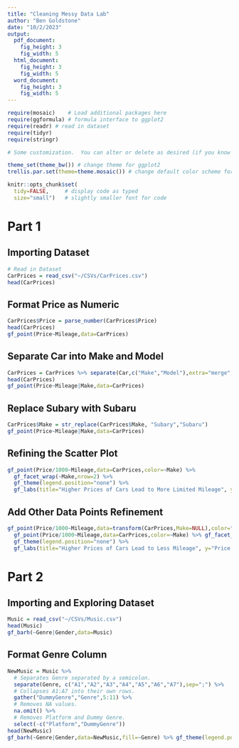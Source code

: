 ```yaml
---
title: "Cleaning Messy Data Lab"
author: "Ben Goldstone"
date: "10/2/2023"
output: 
  pdf_document:
    fig_height: 3
    fig_width: 5
  html_document:
    fig_height: 3
    fig_width: 5
  word_document:
    fig_height: 3
    fig_width: 5
---
```


```r
require(mosaic)    # Load additional packages here 
require(ggformula) # formula interface to ggplot2
require(readr) # read in dataset
require(tidyr)
require(stringr)

# Some customization.  You can alter or delete as desired (if you know what you are doing).

theme_set(theme_bw()) # change theme for ggplot2
trellis.par.set(theme=theme.mosaic()) # change default color scheme for lattice

knitr::opts_chunk$set(
  tidy=FALSE,     # display code as typed
  size="small")   # slightly smaller font for code
```

# Part 1
## Importing Dataset
```r
# Read in Dataset
CarPrices = read_csv("~/CSVs/CarPrices.csv")
head(CarPrices)
```

## Format Price as Numeric
```r
CarPrices$Price = parse_number(CarPrices$Price)
head(CarPrices)
gf_point(Price~Mileage,data=CarPrices)
```

## Separate Car into Make and Model
```r
CarPrices = CarPrices %>% separate(Car,c("Make","Model"),extra="merge",fill="left")
head(CarPrices)
gf_point(Price~Mileage|Make,data=CarPrices)
```

## Replace Subary with Subaru
```r
CarPrices$Make = str_replace(CarPrices$Make, "Subary","Subaru")
gf_point(Price~Mileage|Make,data=CarPrices)
```

## Refining the Scatter Plot
```r
gf_point(Price/1000~Mileage,data=CarPrices,color=~Make) %>% 
  gf_facet_wrap(~Make,nrow=2) %>% 
  gf_theme(legend.position="none") %>% 
  gf_labs(title="Higher Prices of Cars Lead to More Limited Mileage", y="Price (thousands)")
```

## Add Other Data Points Refinement
```r
gf_point(Price/1000~Mileage,data=transform(CarPrices,Make=NULL),color="grey85",alpha=0.4)%>%
  gf_point(Price/1000~Mileage,data=CarPrices,color=~Make) %>% gf_facet_wrap(~Make,nrow=2) %>% 
  gf_theme(legend.position="none") %>% 
  gf_labs(title="Higher Prices of Cars Lead to Less Mileage", y="Price (thousands)") %>% gf_refine(scale_x_reverse())

```

# Part 2
## Importing and Exploring Dataset
```r
Music = read_csv("~/CSVs/Music.csv")
head(Music)
gf_barh(~Genre|Gender,data=Music)
```

## Format Genre Column
```r
NewMusic = Music %>% 
  # Separates Genre separated by a semicolon.
  separate(Genre, c("A1","A2","A3","A4","A5","A6","A7"),sep=";") %>%
  # Collapses A1:A7 into their own rows.
  gather("DummyGenre","Genre",5:11) %>%
  # Removes NA values.
  na.omit() %>%
  # Removes Platform and Dummy Genre.
  select(-c("Platform","DummyGenre"))
head(NewMusic)
gf_barh(~Genre|Gender,data=NewMusic,fill=~Genre) %>% gf_theme(legend.position="none")
```


